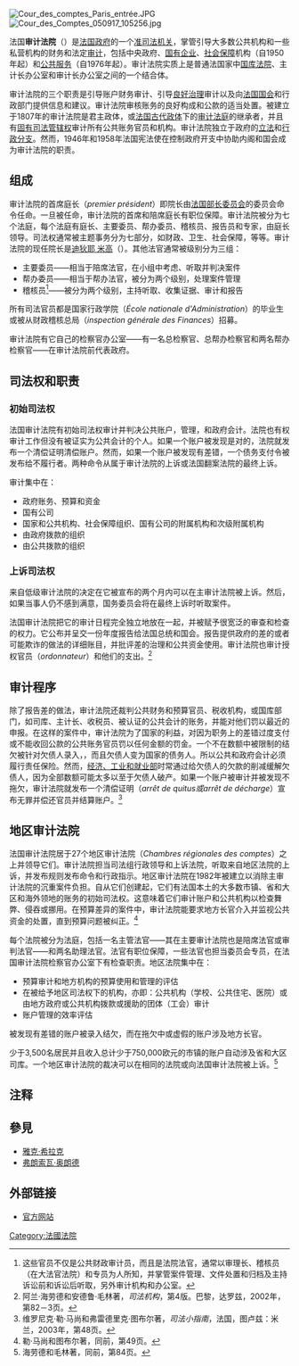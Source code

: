 [[File:Cour_des_comptes_Paris_entrée.JPG|thumb]]
[[File:Cour_des_Comptes_050917_105256.jpg|thumb]]

法国'''审计法院'''（{{lang-fr|Cour des comptes}}）是[[法国政府|法国政府]]的一个[[准司法机关|准司法机关]]，掌管引导大多数公共机构和一些私营机构的财务和法定[[审计|审计]]，包括中央政府、[[国有企业|国有企业]]、[[社会保障|社会保障]]机构（自1950年起）和[[公共服务|公共服务]]（自1976年起）。审计法院实质上是普通法国家中[[国库法院|国库法院]]、主计长办公室和审计长办公室之间的一个结合体。

审计法院的三个职责是引导账户财务审计、引导[[良好治理|良好治理]]审计以及向[[法国国会|法国国会]]和行政部门提供信息和建议。审计法院审核账务的良好构成和公款的适当处置。被建立于1807年的审计法院是君主政体，或[[法国古代政体|法国古代政体]]下的[[审计法庭|审计法庭]]的继承者，并且有[[固有司法管辖权|固有司法管辖权]]审计所有公共账务官员和机构。审计法院独立于政府的[[立法分支|立法]]和[[行政分支|行政分支]]。然而，1946年和1958年法国宪法使在控制政府开支中协助内阁和国会成为审计法院的职责。

== 组成 ==
审计法院的首席庭长（''premier président''）即院长由[[法国部长委员会|法国部长委员会]]的委员会命令任命。一旦被任命，审计法院的首席和陪席庭长有职位保障。审计法院被分为七个法庭，每个法庭有庭长、主要委员、帮办委员、稽核员、报告员和专家，由庭长领导。司法权通常被主题事务分为七部分，如财政、卫生、社会保障，等等。审计法院的现任院长是[[迪狄耶_米高|迪狄耶 米高]]（{{lang|fr|Didier Migaud}}）。其他法官通常被级别分为三组：
* 主要委员——相当于陪席法官，在小组中考虑、听取并判决案件
* 帮办委员——相当于帮办法官，被分为两个级别，处理案件管理
* 稽核员<ref>这些官员不仅是公共财政审计员，而且是法院法官，通常以审理长、稽核员（在大法官法院）和专员为人所知，并掌管案件管理、文件处置和归档及主持诉讼前和诉讼后听取，另外审计机构和办公室。</ref>——被分为两个级别，主持听取、收集证据、审计和报告

所有司法官员都是国家行政学院（''École nationale d'Administration''）的毕业生或被从财政稽核总局（''inspection générale des Finances''）招募。

审计法院有它自己的检察官办公室——有一名总检察官、总帮办检察官和两名帮办检察官——在审计法院前代表政府。

== 司法权和职责 ==
=== 初始司法权 ===
法国审计法院有初始司法权审计并判决公共账户，管理，和政府会计。法院也有权审计工作但没有被证实为公共会计的个人。如果一个账户被发现是对的，法院就发布一个清偿证明清偿账户。然而，如果一个账户被发现有差错，一个债务支付令被发布给不履行者。两种命令从属于审计法院的上诉或法国翻案法院的最终上诉。

审计集中在：
* 政府账务、预算和资金
* 国有公司
* 国家和公共机构、社会保障组织、国有公司的附属机构和次级附属机构
* 由政府拨款的组织
* 由公共拨款的组织

=== 上诉司法权 ===
来自低级审计法院的决定在它被宣布的两个月内可以在主审计法院被上诉。然后，如果当事人仍不感到满意，国务委员会将在最终上诉时听取案件。

法国审计法院把它的审计日程完全独立地放在一起，并被赋予很宽泛的审查和检查的权力。它公布并呈交一份年度报告给法国总统和国会。报告提供政府的差的或者可能欺诈的做法的详细账目，并批评差的治理和公共资金使用。审计法院也审计授权官员（''ordonnateur''）和他们的支出。<ref>阿兰·海劳德和安德鲁·毛林著，''司法机构''，第4版。巴黎，达罗兹，2002年，第82－3页。</ref>

== 审计程序 ==
除了报告差的做法，审计法院还裁判公共财务和预算官员、税收机构，或国库部门，如司库、主计长、收税员、被认证的公共会计的账务，并能对他们罚以最近的申报。在这样的案件中，审计法院为了国家的利益，对因为职务上的差错过度支付或不能收回公款的公共账务官员罚以任何金额的罚金。一个不在数额中被限制的结欠被针对欠债人录入，，而且欠债人变为国家的债务人。所以公共和政府会计必须履行责任保险。然而，[[经济、工业和就业部_(法国)|经济、工业和就业部]]时常通过给欠债人的欠款的削减缓解欠债人，因为全部数额可能太多以至于欠债人破产。如果一个账户被审计并被发现不拖欠，审计法院就发布一个清偿证明（''arrêt de quitus或arrêt de décharge''）宣布无罪并偿还官员并结算账户。<ref>维罗尼克·勒·马尚和弗雷德里克·图布尔著，''司法小指南''，法国，图卢兹：米兰，2003年，第48页。</ref>

== 地区审计法院 ==
法国审计法院居于27个地区审计法院（''Chambres régionales des comptes''）之上并领导它们。审计法院担当司法组行政领导和上诉法院，听取来自地区法院的上诉，并发布规则发布命令和行政指示。地区审计法院在1982年被建立以消除主审计法院的沉重案件负担。自从它们创建起，它们有法国本土的大多数市镇、省和大区和海外领地的账务的初始司法权。这意味着它们审计账户和公共机构以检查舞弊、侵吞或挪用。在预算差异的案件中，审计法院能要求地方长官介入并监视公共资金的处置，直到预算问题被纠正。<ref>勒·马尚和图布尔著，同前，第49页。</ref>

每个法院被分为法庭，包括一名主管法官——其在主要审计法院也是陪席法官或审判法官——和两名助理法官。法官有职位保障，一些法官也担当委员会专员，在法国审计法院检察官办公室下有检查职责。地区法院集中在：
* 预算审计和地方机构的预算使用和管理的评估
* 在被给予地区司法权下的机构，亦即：公共机构（学校、公共住宅、医院）或由地方政府或公共机构拨款或援助的团体（工会）审计
* 账户管理的效率评估

被发现有差错的账户被录入结欠，而在拖欠中或虚假的账户涉及地方长官。

少于3,500名居民并且收入总计少于750,000欧元的市镇的账户自动涉及省和大区司库。一个地区审计法院的裁决可以在相同的法院或向法国审计法院被上诉。<ref>海劳德和毛林著，同前，第84页。</ref>

== 注释 ==
{{reflist}}

==參見==
*[[雅克·希拉克|雅克·希拉克]]
*[[弗朗索瓦·奥朗德|弗朗索瓦·奥朗德]]

== 外部链接 ==
* [https://web.archive.org/web/20081220042732/http://www.ccomptes.fr/fr/JF/Accueil.html 官方网站]

{{Authority control}}
[[Category:法國法院|Category:法國法院]]